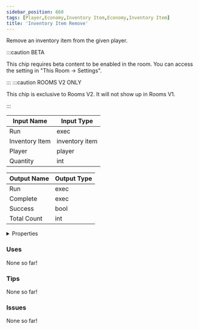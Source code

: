 ```yaml
---
sidebar_position: 660
tags: [Player,Economy,Inventory Item,Economy,Inventory Item]
title: 'Inventory Item Remove'
---
```


Remove an inventory item from the given player.

:::caution BETA

This chip requires beta content to be enabled in the room. You can access the setting in "This Room -> Settings".

:::
:::caution ROOMS V2 ONLY

This chip is exclusive to Rooms V2. It will not show up in Rooms V1.

:::


<IChip uuid="736abfd6-5a44-4c74-9fc2-663adf6cbbdf"/>

| Input Name | Input Type |
|-----------|-----------|
| Run | exec |
| Inventory Item | inventory item |
| Player | player |
| Quantity | int |

| Output Name | Output Type |
|-----------|-----------|
| Run | exec |
| Complete | exec |
| Success | bool |
| Total Count | int |


<details>
  <summary>Properties</summary>
  <div>
    <div>
    <table>
      <thead>
        <tr>
          <th>Is beta required?</th>
          <th>Yes</th>
        </tr>
        <tr>
          <th>Is this chip a trolling risk?</th>
          <th>No</th>
        </tr>
        <tr>
          <th>Is this chip a role assignment risk?</th>
          <th>No</th>
        </tr>
        <tr>
          <th>Chip UUID</th>
          <th>736abfd6-5a44-4c74-9fc2-663adf6cbbdf</th>
        </tr>
        <tr>
          <th>Room availability</th>
          <th>Rooms V2 only</th>
        </tr>
      </thead>
    </table>
    </div>
  </div>
</details>

### Uses

None so far!

### Tips

None so far!

### Issues

None so far!